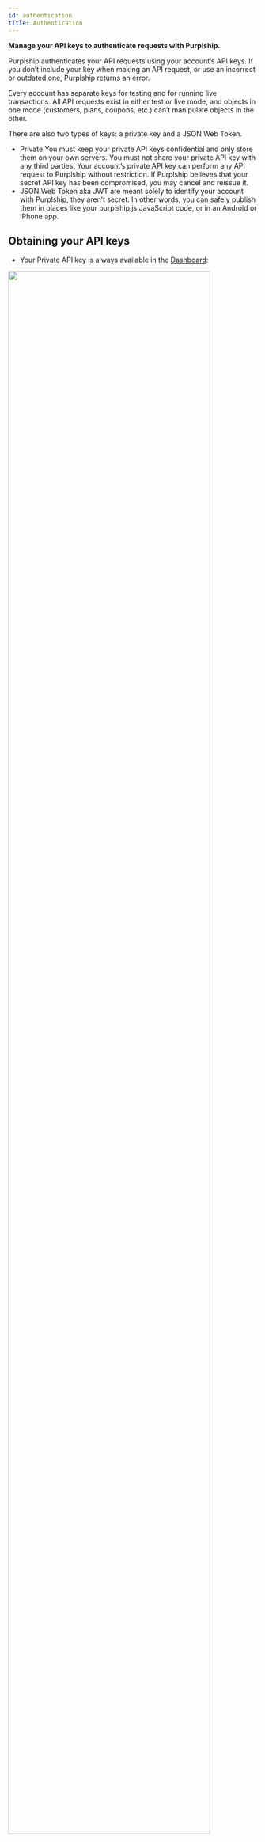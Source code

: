 ```yaml
---
id: authentication
title: Authentication
---
```


**Manage your API keys to authenticate requests with Purplship.**

Purplship authenticates your API requests using your account’s API keys.
If you don’t include your key when making an API request, or use an
incorrect or outdated one, Purplship returns an error.

Every account has separate keys for testing and for running live
transactions. All API requests exist in either test or live mode, and
objects in one mode (customers, plans, coupons, etc.) can’t manipulate
objects in the other.

There are also two types of keys: a private key and a JSON Web Token.

- Private You must keep your private API keys confidential and only
store them on your own servers. You must not share your private API
key with any third parties. Your account’s private API key can perform
any API request to Purplship without restriction. If Purplship believes that
your secret API key has been compromised, you may cancel and reissue it.
- JSON Web Token aka JWT are meant solely to identify your account with
Purplship, they aren’t secret. In other words, you can safely publish them
in places like your purplship.js JavaScript code, or in an Android or iPhone app.


## Obtaining your API keys

- Your Private API key is always available in the [Dashboard](cloud.purplship.com/developers/api):

<img src="/img/assets/api-key.png" width="90%" />


- The JSON Web Token on the other hand are obtained by API request

<div id="tabs">
<Tabs>
<TabItem value="curl" label="cURL">

```shell
curl --request POST \\
  --url http://cloud.purplship.com/api/token \\
  --header 'Content-Type: application/json' \\
  --data '{
	"email": "admin@example.com",
	"password": "demo"
}'
```

</TabItem>
<TabItem value="js" label="Javascript">

```javascript
const purplship = Purplship('key_...');
const token = await purplship.api.authenticate({
	"email": "admin@example.com",
	"password": "demo",
});
```

</TabItem>
</Tabs>
</div>

Purplship returns an key pair object in response to your API request.

```json
{
  "refresh": "eyJ0eXAiOiJKV1QiLCJhbGciOiJIUzI1NiJ9.eyJ0b2tlbl90eXBlIjoicmVmcmVzaCIsImV4cCI6MTYzNjYxMzY4NSwiaWF0IjoxNjM2MTgxNjg1LCJqdGkiOiIwNjM1ZGQ4NWExMWU0NTNjYTk2ZTk3NDM4ZDBjOTRkMiIsInVzZXJfaWQiOjF9.1MO8ODXIPvEQtTJdiyyFT1UA54hZnLjrVj8a3DEDbbw",
  "access": "eyJ0eXAiOiJKV1QiLCJhbGciOiJIUzI1NiJ9.eyJ0b2tlbl90eXBlIjoiYWNjZXNzIiwiZXhwIjoxNjM2MTgyNTg1LCJpYXQiOjE2MzYxODE2ODUsImp0aSI6ImMyYWI5YTAzNTRkYTRlZTQ5ZjQ1ZDdlMmI4NWQ5ZGZkIiwidXNlcl9pZCI6MX0.X-MA-9Vi_zWJfvMWSaL8dNj7XOy8kPNz16gvbciLCIM"
}
```
